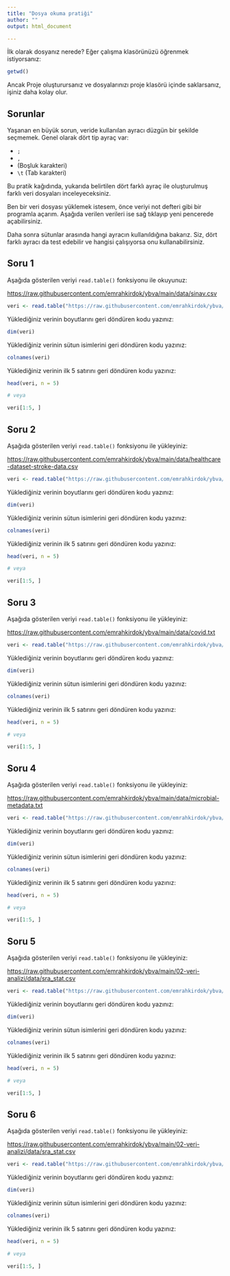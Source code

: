 ```yaml
---
title: "Dosya okuma pratiği"
author: ""
output: html_document

---
```


İlk olarak dosyanız nerede? Eğer çalışma klasörünüzü öğrenmek istiyorsanız:

```r
getwd()
```

Ancak Proje oluşturursanız ve dosyalarınızı proje klasörü içinde saklarsanız, işiniz daha kolay olur.

## Sorunlar

Yaşanan en büyük sorun, veride kullanılan ayracı düzgün bir şekilde seçmemek. Genel olarak dört tip ayraç var:

- `;`
- `,`
- ` ` (Boşluk karakteri)
- `\t` (Tab karakteri)

Bu pratik kağıdında, yukarıda belirtilen dört farklı ayraç ile oluşturulmuş farklı veri dosyaları inceleyeceksiniz.

Ben bir veri dosyası yüklemek istesem, önce veriyi not defteri gibi bir programla açarım. Aşağıda verilen verileri ise sağ tıklayıp yeni pencerede açabilirsiniz.

Daha sonra sütunlar arasında hangi ayracın kullanıldığına bakarız. Siz, dört farklı ayracı da test edebilir ve hangisi çalışıyorsa onu kullanabilirsiniz.

## Soru 1

Aşağıda gösterilen veriyi `read.table()` fonksiyonu ile okuyunuz:

[https://raw.githubusercontent.com/emrahkirdok/ybva/main/data/sinav.csv](https://raw.githubusercontent.com/emrahkirdok/ybva/main/data/sinav.csv)

```r
veri <- read.table("https://raw.githubusercontent.com/emrahkirdok/ybva/main/data/sinav.csv", sep = ";", header = TRUE)
```

Yüklediğiniz verinin boyutlarını geri döndüren kodu yazınız:

```r
dim(veri)
```

Yüklediğiniz verinin sütun isimlerini geri döndüren kodu yazınız:

```r
colnames(veri)
```

Yüklediğiniz verinin ilk 5 satırını geri döndüren kodu yazınız:

```r
head(veri, n = 5)

# veya

veri[1:5, ]
```

## Soru 2

Aşağıda gösterilen veriyi `read.table()` fonksiyonu ile yükleyiniz:

[https://raw.githubusercontent.com/emrahkirdok/ybva/main/data/healthcare-dataset-stroke-data.csv](https://raw.githubusercontent.com/emrahkirdok/ybva/main/data/healthcare-dataset-stroke-data.csv)

```r
veri <- read.table("https://raw.githubusercontent.com/emrahkirdok/ybva/main/data/healthcare-dataset-stroke-data.csv", sep = ",", header = TRUE)
```

Yüklediğiniz verinin boyutlarını geri döndüren kodu yazınız:

```r
dim(veri)
```

Yüklediğiniz verinin sütun isimlerini geri döndüren kodu yazınız:

```r
colnames(veri)
```

Yüklediğiniz verinin ilk 5 satırını geri döndüren kodu yazınız:

```r
head(veri, n = 5)

# veya

veri[1:5, ]
```

## Soru 3

Aşağıda gösterilen veriyi `read.table()` fonksiyonu ile yükleyiniz:

[https://raw.githubusercontent.com/emrahkirdok/ybva/main/data/covid.txt](https://raw.githubusercontent.com/emrahkirdok/ybva/main/data/covid.txt)

```r
veri <- read.table("https://raw.githubusercontent.com/emrahkirdok/ybva/main/data/covid.txt", sep = " ", header = TRUE)
```

Yüklediğiniz verinin boyutlarını geri döndüren kodu yazınız:

```r
dim(veri)
```

Yüklediğiniz verinin sütun isimlerini geri döndüren kodu yazınız:

```r
colnames(veri)
```

Yüklediğiniz verinin ilk 5 satırını geri döndüren kodu yazınız:

```r
head(veri, n = 5)

# veya

veri[1:5, ]
```

## Soru 4

Aşağıda gösterilen veriyi `read.table()` fonksiyonu ile yükleyiniz:

[https://raw.githubusercontent.com/emrahkirdok/ybva/main/data/microbial-metadata.txt](https://raw.githubusercontent.com/emrahkirdok/ybva/main/data/microbial-metadata.txt)

```r
veri <- read.table("https://raw.githubusercontent.com/emrahkirdok/ybva/main/data/microbial-metadata.txt", sep = "\t", header = TRUE)
```

Yüklediğiniz verinin boyutlarını geri döndüren kodu yazınız:

```r
dim(veri)
```

Yüklediğiniz verinin sütun isimlerini geri döndüren kodu yazınız:

```r
colnames(veri)
```

Yüklediğiniz verinin ilk 5 satırını geri döndüren kodu yazınız:

```r
head(veri, n = 5)

# veya

veri[1:5, ]
```

## Soru 5

Aşağıda gösterilen veriyi `read.table()` fonksiyonu ile yükleyiniz:

[https://raw.githubusercontent.com/emrahkirdok/ybva/main/02-veri-analizi/data/sra_stat.csv](https://raw.githubusercontent.com/emrahkirdok/ybva/main/02-veri-analizi/data/sra_stat.csv)

```r
veri <- read.table("https://raw.githubusercontent.com/emrahkirdok/ybva/main/02-veri-analizi/data/sra_stat.csv", sep = ",", header = TRUE)
```

Yüklediğiniz verinin boyutlarını geri döndüren kodu yazınız:

```r
dim(veri)
```

Yüklediğiniz verinin sütun isimlerini geri döndüren kodu yazınız:

```r
colnames(veri)
```


Yüklediğiniz verinin ilk 5 satırını geri döndüren kodu yazınız:

```r
head(veri, n = 5)

# veya

veri[1:5, ]
```

## Soru 6

Aşağıda gösterilen veriyi `read.table()` fonksiyonu ile yükleyiniz:

[https://raw.githubusercontent.com/emrahkirdok/ybva/main/02-veri-analizi/data/sra_stat.csv](https://raw.githubusercontent.com/emrahkirdok/ybva/main/02-veri-analizi/data/sra_stat.csv)

```r
veri <- read.table("https://raw.githubusercontent.com/emrahkirdok/ybva/main/02-veri-analizi/data/sra_stat.csv", sep = ",", header = TRUE)
```

Yüklediğiniz verinin boyutlarını geri döndüren kodu yazınız:

```r
dim(veri)
```

Yüklediğiniz verinin sütun isimlerini geri döndüren kodu yazınız:

```r
colnames(veri)
```


Yüklediğiniz verinin ilk 5 satırını geri döndüren kodu yazınız:

```r
head(veri, n = 5)

# veya

veri[1:5, ]
```
